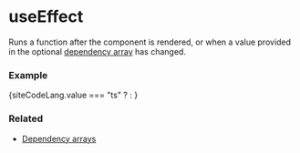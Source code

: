 
# useEffect

Runs a function after the component is rendered, or 
when a value provided in the optional 
<a href="/docs/hooks/dependency-arrays">dependency array</a>
has changed.

### Example

{siteCodeLang.value === "ts" ? <ExampleCodeTS /> : <ExampleCode />}

### Related
<ul>
  <li><a href="/docs/hooks/dependency-arrays">Dependency arrays</a></li>
</ul>